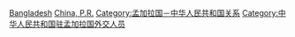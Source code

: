 [[Category:中華人民共和國駐外大使|Bangladesh]]
[[Category:駐孟加拉大使|China, P.R.]]
[[Category:孟加拉国－中华人民共和国关系|Category:孟加拉国－中华人民共和国关系]]
[[Category:中华人民共和国驻孟加拉国外交人员|Category:中华人民共和国驻孟加拉国外交人员]]